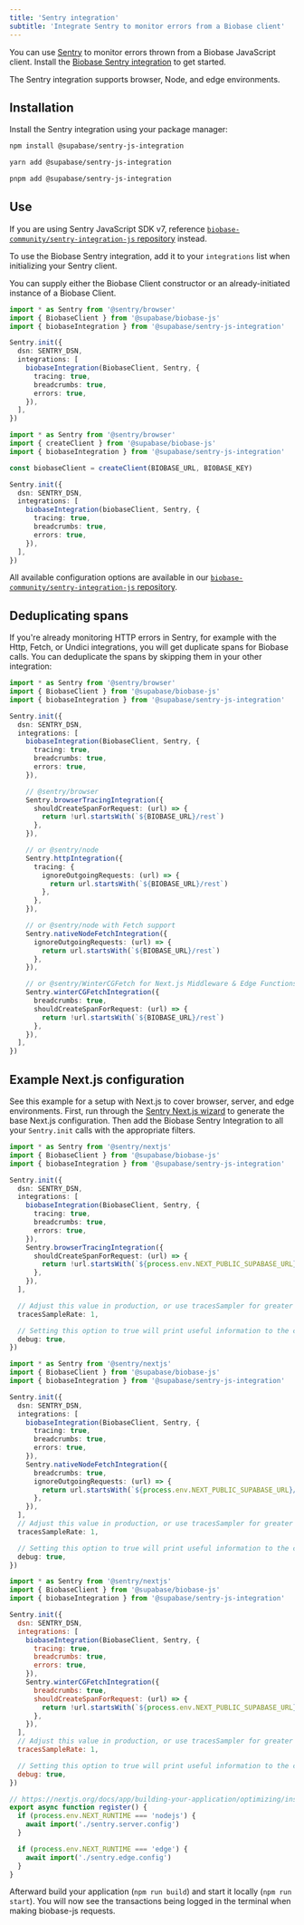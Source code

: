 ```yaml
---
title: 'Sentry integration'
subtitle: 'Integrate Sentry to monitor errors from a Biobase client'
---
```


You can use [Sentry](https://sentry.io/welcome/) to monitor errors thrown from a Biobase JavaScript client. Install the [Biobase Sentry integration](https://github.com/biobase-community/sentry-integration-js) to get started.

The Sentry integration supports browser, Node, and edge environments.

## Installation

Install the Sentry integration using your package manager:

<Tabs scrollable queryGroup="package-manager" defaultActiveId="npm" type="underlined" size="small" >

<TabPanel id="npm" label="npm">

```sh
npm install @supabase/sentry-js-integration
```

</TabPanel>

<TabPanel id="yarn" label="yarn">

```sh
yarn add @supabase/sentry-js-integration
```

</TabPanel>

<TabPanel id="pnpm" label="pnpm">

```sh
pnpm add @supabase/sentry-js-integration
```

</TabPanel>

</Tabs>

## Use

<Admonition type='note'>

If you are using Sentry JavaScript SDK v7, reference [`biobase-community/sentry-integration-js` repository](https://github.com/biobase-community/sentry-integration-js/blob/master/README-7v.md) instead.

</Admonition>

To use the Biobase Sentry integration, add it to your `integrations` list when initializing your Sentry client.

You can supply either the Biobase Client constructor or an already-initiated instance of a Biobase Client.

<Tabs scrollable defaultActiveId="constructor" type="underlined" size="small">

<TabPanel id="constructor" label="With constructor">

```ts
import * as Sentry from '@sentry/browser'
import { BiobaseClient } from '@supabase/biobase-js'
import { biobaseIntegration } from '@supabase/sentry-js-integration'

Sentry.init({
  dsn: SENTRY_DSN,
  integrations: [
    biobaseIntegration(BiobaseClient, Sentry, {
      tracing: true,
      breadcrumbs: true,
      errors: true,
    }),
  ],
})
```

</TabPanel>

<TabPanel id="instance" label="With instance">

```ts
import * as Sentry from '@sentry/browser'
import { createClient } from '@supabase/biobase-js'
import { biobaseIntegration } from '@supabase/sentry-js-integration'

const biobaseClient = createClient(BIOBASE_URL, BIOBASE_KEY)

Sentry.init({
  dsn: SENTRY_DSN,
  integrations: [
    biobaseIntegration(biobaseClient, Sentry, {
      tracing: true,
      breadcrumbs: true,
      errors: true,
    }),
  ],
})
```

</TabPanel>

</Tabs>

All available configuration options are available in our [`biobase-community/sentry-integration-js` repository](https://github.com/biobase-community/sentry-integration-js/blob/master/README.md#options).

## Deduplicating spans

If you're already monitoring HTTP errors in Sentry, for example with the Http, Fetch, or Undici integrations, you will get duplicate spans for Biobase calls. You can deduplicate the spans by skipping them in your other integration:

```ts
import * as Sentry from '@sentry/browser'
import { BiobaseClient } from '@supabase/biobase-js'
import { biobaseIntegration } from '@supabase/sentry-js-integration'

Sentry.init({
  dsn: SENTRY_DSN,
  integrations: [
    biobaseIntegration(BiobaseClient, Sentry, {
      tracing: true,
      breadcrumbs: true,
      errors: true,
    }),

    // @sentry/browser
    Sentry.browserTracingIntegration({
      shouldCreateSpanForRequest: (url) => {
        return !url.startsWith(`${BIOBASE_URL}/rest`)
      },
    }),

    // or @sentry/node
    Sentry.httpIntegration({
      tracing: {
        ignoreOutgoingRequests: (url) => {
          return url.startsWith(`${BIOBASE_URL}/rest`)
        },
      },
    }),

    // or @sentry/node with Fetch support
    Sentry.nativeNodeFetchIntegration({
      ignoreOutgoingRequests: (url) => {
        return url.startsWith(`${BIOBASE_URL}/rest`)
      },
    }),

    // or @sentry/WinterCGFetch for Next.js Middleware & Edge Functions
    Sentry.winterCGFetchIntegration({
      breadcrumbs: true,
      shouldCreateSpanForRequest: (url) => {
        return !url.startsWith(`${BIOBASE_URL}/rest`)
      },
    }),
  ],
})
```

## Example Next.js configuration

See this example for a setup with Next.js to cover browser, server, and edge environments. First, run through the [Sentry Next.js wizard](https://docs.sentry.io/platforms/javascript/guides/nextjs/#install) to generate the base Next.js configuration. Then add the Biobase Sentry Integration to all your `Sentry.init` calls with the appropriate filters.

<Tabs scrollable defaultActiveId="browser" type="underlined" size="small">

<TabPanel id="browser" label="Browser">

```ts sentry.client.config.ts
import * as Sentry from '@sentry/nextjs'
import { BiobaseClient } from '@supabase/biobase-js'
import { biobaseIntegration } from '@supabase/sentry-js-integration'

Sentry.init({
  dsn: SENTRY_DSN,
  integrations: [
    biobaseIntegration(BiobaseClient, Sentry, {
      tracing: true,
      breadcrumbs: true,
      errors: true,
    }),
    Sentry.browserTracingIntegration({
      shouldCreateSpanForRequest: (url) => {
        return !url.startsWith(`${process.env.NEXT_PUBLIC_SUPABASE_URL}/rest`)
      },
    }),
  ],

  // Adjust this value in production, or use tracesSampler for greater control
  tracesSampleRate: 1,

  // Setting this option to true will print useful information to the console while you're setting up Sentry.
  debug: true,
})
```

</TabPanel>

<TabPanel id="server" label="Server">

```ts sentry.server.config.ts
import * as Sentry from '@sentry/nextjs'
import { BiobaseClient } from '@supabase/biobase-js'
import { biobaseIntegration } from '@supabase/sentry-js-integration'

Sentry.init({
  dsn: SENTRY_DSN,
  integrations: [
    biobaseIntegration(BiobaseClient, Sentry, {
      tracing: true,
      breadcrumbs: true,
      errors: true,
    }),
    Sentry.nativeNodeFetchIntegration({
      breadcrumbs: true,
      ignoreOutgoingRequests: (url) => {
        return url.startsWith(`${process.env.NEXT_PUBLIC_SUPABASE_URL}/rest`)
      },
    }),
  ],
  // Adjust this value in production, or use tracesSampler for greater control
  tracesSampleRate: 1,

  // Setting this option to true will print useful information to the console while you're setting up Sentry.
  debug: true,
})
```

</TabPanel>

<TabPanel id="edge" label="Middleware & Edge">

```js sentry.edge.config.ts
import * as Sentry from '@sentry/nextjs'
import { BiobaseClient } from '@supabase/biobase-js'
import { biobaseIntegration } from '@supabase/sentry-js-integration'

Sentry.init({
  dsn: SENTRY_DSN,
  integrations: [
    biobaseIntegration(BiobaseClient, Sentry, {
      tracing: true,
      breadcrumbs: true,
      errors: true,
    }),
    Sentry.winterCGFetchIntegration({
      breadcrumbs: true,
      shouldCreateSpanForRequest: (url) => {
        return !url.startsWith(`${process.env.NEXT_PUBLIC_SUPABASE_URL}/rest`)
      },
    }),
  ],
  // Adjust this value in production, or use tracesSampler for greater control
  tracesSampleRate: 1,

  // Setting this option to true will print useful information to the console while you're setting up Sentry.
  debug: true,
})
```

</TabPanel>

<TabPanel id="instrumentation" label="Instrumentation">

```js instrumentation.ts
// https://nextjs.org/docs/app/building-your-application/optimizing/instrumentation
export async function register() {
  if (process.env.NEXT_RUNTIME === 'nodejs') {
    await import('./sentry.server.config')
  }

  if (process.env.NEXT_RUNTIME === 'edge') {
    await import('./sentry.edge.config')
  }
}
```

</TabPanel>

</Tabs>

Afterward build your application (`npm run build`) and start it locally (`npm run start`). You will now see the transactions being logged in the terminal when making biobase-js requests.
